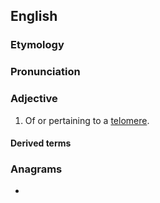 ==English==

===Etymology===
{{suffix|en|telomere|ic}}

===Pronunciation===
{{IPA|en|/ˈtiːləʊmɪəɹɪk/}}

===Adjective===
{{en-adj|-}}

# Of or pertaining to a [[telomere]].

====Derived terms====
{{der2|en
|intratelomeric
|extratelomeric
|peritelomeric
|telomerically
|nontelomeric
|heterotelomeric
|homotelomeric
|multitelomeric}}

===Anagrams===
* {{anagrams|en|a=ceeilmort|merotelic}}